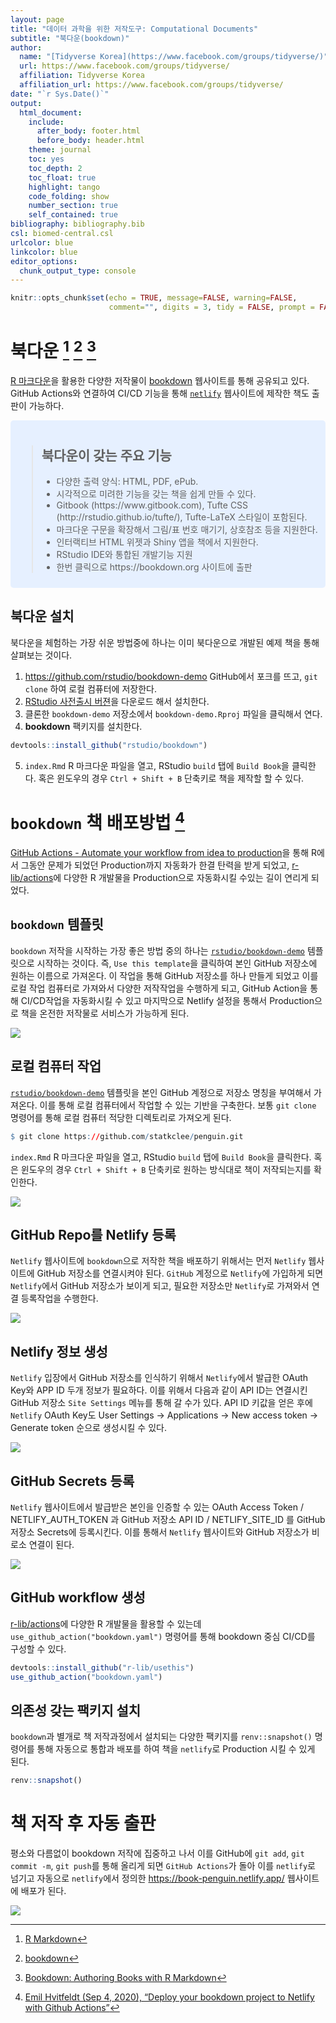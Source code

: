 ```yaml
---
layout: page
title: "데이터 과학을 위한 저작도구: Computational Documents"
subtitle: "북다운(bookdown)"
author:
  name: "[Tidyverse Korea](https://www.facebook.com/groups/tidyverse/)"
  url: https://www.facebook.com/groups/tidyverse/
  affiliation: Tidyverse Korea
  affiliation_url: https://www.facebook.com/groups/tidyverse/
date: "`r Sys.Date()`"
output:
  html_document: 
    include:
      after_body: footer.html
      before_body: header.html
    theme: journal
    toc: yes
    toc_depth: 2
    toc_float: true
    highlight: tango
    code_folding: show
    number_section: true
    self_contained: true
bibliography: bibliography.bib
csl: biomed-central.csl
urlcolor: blue
linkcolor: blue
editor_options: 
  chunk_output_type: console
---
```


```r
knitr::opts_chunk$set(echo = TRUE, message=FALSE, warning=FALSE,
                      comment="", digits = 3, tidy = FALSE, prompt = FALSE, fig.align = 'center')

```



# 북다운 [^rmarkdown] [^bookdown] [^bookdown-book] {#bookdown-reference}

[^rmarkdown]: [R Markdown](http://rmarkdown.rstudio.com/)
[^bookdown]: [bookdown](https://github.com/rstudio/bookdown)
[^bookdown-book]: [Bookdown: Authoring Books with R Markdown](https://bookdown.org/yihui/bookdown/)

[R 마크다운](http://rmarkdown.rstudio.com/)을 활용한 다양한 저작물이 [bookdown](https://bookdown.org/) 웹사이트를 통해 공유되고 있다.
GitHub Actions와 연결하여 CI/CD 기능을 통해 [`netlify`](https://www.netlify.com/) 웹사이트에 제작한 책도 출판이 가능하다.

<style>
div.blue { background-color:#e6f0ff; border-radius: 5px; padding: 10px;}
</style>
<div class = "blue">

> ## 북다운이 갖는 주요 기능  {-#bookdown-main-feature}
> 
> * 다양한 출력 양식: HTML, PDF, ePub.
> * 시각적으로 미려한 기능을 갖는 책을 쉽게 만들 수 있다.
> * Gitbook (https://www.gitbook.com), Tufte CSS (http://rstudio.github.io/tufte/), Tufte-LaTeX 스타일이 포함된다.
> * 마크다운 구문을 확장해서 그림/표 번호 매기기, 상호참조 등을 지원한다.
> * 인터랙티브 HTML 위젯과 Shiny 앱을 책에서 지원한다.
> * RStudio IDE와 통합된 개발기능 지원
> * 한번 클릭으로 https://bookdown.org 사이트에 출판

</div>


## 북다운 설치 {#install-bookdown}

북다운을 체험하는 가장 쉬운 방법중에 하나는 이미 북다운으로 개발된 예제 책을 통해 살펴보는 것이다.

1. [https://github.com/rstudio/bookdown-demo](https://github.com/rstudio/bookdown-demo) GitHub에서 포크를 뜨고, `git clone` 하여 로컬 컴퓨터에 저장한다.
1. [RStudio 사전출시 버젼](https://www.rstudio.com/products/rstudio/download/preview/)을 다운로드 해서 설치한다.
1. 클론한 `bookdown-demo` 저장소에서 `bookdown-demo.Rproj` 파일을 클릭해서 연다.
1. **bookdown** 팩키지를 설치한다.

``` r
devtools::install_github("rstudio/bookdown")
```

5. `index.Rmd` R 마크다운 파일을 열고, RStudio `build` 탭에 `Build Book`을 클릭한다. 혹은 윈도우의 경우 `Ctrl + Shift + B` 단축키로 책을 제작할 할 수 있다.

# `bookdown` 책 배포방법 [^bookdown-authoring] {#bookdown-authoring}

[^bookdown-authoring]: [Emil Hvitfeldt (Sep 4, 2020), "Deploy your bookdown project to Netlify with Github Actions"](https://www.hvitfeldt.me/blog/bookdown-netlify-github-actions/)

[GitHub Actions - Automate your workflow from idea to production](https://github.com/features/actions)을 통해 R에서 그동안 문제가 되었던 Production까지 자동화가 한결 탄력을 받게 되었고, [r-lib/actions](https://github.com/r-lib/actions)에 다양한 R 개발물을 Production으로 자동화시킬 수있는 길이 연리게 되었다. 

## `bookdown` 템플릿 {#bookdown-template}

`bookdown` 저작을 시작하는 가장 좋은 방법 중의 하나는 [`rstudio/bookdown-demo`](https://github.com/rstudio/bookdown-demo) 템플릿으로 시작하는 것이다. 즉, `Use this template`을 클릭하여 본인 GitHub 저장소에 원하는 이름으로 가져온다. 
이 작업을 통해 GitHub 저장소를 하나 만들게 되었고 이를 로컬 작업 컴퓨터로 가져와서 다양한 저작작업을 수행하게 되고, GitHub Action을 통해 CI/CD작업을 자동화시킬 수 있고 마지막으로 Netlify 설정을 통해서 Production으로 책을 온전한 저작물로 서비스가 가능하게 된다.

![](fig/bookdown-template.png)


## 로컬 컴퓨터 작업 {#bookdown-local}

[`rstudio/bookdown-demo`](https://github.com/rstudio/bookdown-demo) 템플릿을 본인 GitHub 계정으로 저장소 명칭을 부여해서 가져온다. 
이를 통해 로컬 컴퓨터에서 작업할 수 있는 기반을 구축한다. 보통 `git clone` 명령어를 통해 로컬 컴퓨터 적당한 디렉토리로 가져오게 된다.

```r
$ git clone https://github.com/statkclee/penguin.git
```

`index.Rmd` R 마크다운 파일을 열고, RStudio `build` 탭에 `Build Book`을 클릭한다. 혹은 윈도우의 경우 `Ctrl + Shift + B` 단축키로 원하는 방식대로 책이 저작되는지를 확인한다.

![](fig/bookdown-hello-world.png)

## GitHub Repo를 Netlify 등록 {#bookdown-github-repo}


`Netlify` 웹사이트에 `bookdown`으로 저작한 책을 배포하기 위해서는 먼저 `Netlify` 웹사이트에 GitHub 저장소를 연결시켜야 된다. `GitHub` 계정으로 `Netlify`에 가입하게 되면 `Netlify`에서 GitHub 저장소가 보이게 되고, 필요한 저장소만 `Netlify`로 가져와서 연결 등록작업을 수행한다.

![](fig/bookdown-github-netlify.png)

## Netlify 정보 생성 {#bookdown-github-repo-netlify}

`Netlify` 입장에서 GitHub 저장소를 인식하기 위해서 `Netlify`에서 발급한 OAuth Key와 APP ID 두개 정보가 필요하다. 
이를 위해서 다음과 같이 API ID는 연결시킨 GitHub 저장소 `Site Settings` 메뉴를 통해 갈 수가 있다. 
API ID 키값을 얻은 후에 `Netlify` OAuth Key도 User Settings &rarr; Applications &rarr; New access token &rarr; Generate token 순으로 생성시킬 수 있다.


![](fig/bookdown-oauth-api-key.png)


## GitHub Secrets 등록 {#bookdown-github-repo-netlify-register}

`Netlify` 웹사이트에서 발급받은 본인을 인증할 수 있는  OAuth Access Token / NETLIFY_AUTH_TOKEN  과 GitHub 저장소 API ID / NETLIFY_SITE_ID 를 GitHub 저장소 Secrets에 등록시킨다. 이를 통해서 `Netlify` 웹사이트와 GitHub 저장소가 비로소 연결이 된다.

![](fig/bookdown-oauth-api-key-github.png)


## GitHub workflow 생성 {#bookdown-github-workflow}

[r-lib/actions](https://github.com/r-lib/actions)에 다양한 R 개발물을 활용할 수 있는데 `use_github_action("bookdown.yaml")` 명령어를 통해 bookdown 중심 CI/CD를 구성할 수 있다.

```r
devtools::install_github("r-lib/usethis")
use_github_action("bookdown.yaml")
```

## 의존성 갖는 팩키지 설치 {#bookdown-github-workflow-renv}

`bookdown`과 별개로 책 저작과정에서 설치되는 다양한 팩키지를 `renv::snapshot()` 명령어를 통해 자동으로 통합과 배포를 하여 책을 `netlify`로 Production 시킬 수 있게 된다.

```r
renv::snapshot()
```

# 책 저작 후 자동 출판 {#bookdown-workflow-penguin}

평소와 다름없이 bookdown 저작에 집중하고 나서 이를 GitHub에 `git add`, `git commit -m`, `git push`를 통해 올리게 되면 `GitHub Actions`가 돌아 이를 `netlify`로 넘기고 자동으로 `netlify`에서 정의한 <https://book-penguin.netlify.app/> 웹사이트에 배포가 된다.

![](fig/bookdown-netlifyt-in-action.png)

